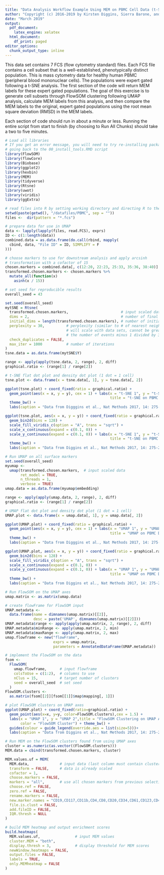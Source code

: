 ```yaml
---
title: "Data Analysis Workflow Example Using MEM on PBMC Cell Data (t-SNE, UMAP, FlowSOM, MEM)"
author: "Copyright (c) 2016-2019 by Kirsten Diggins, Sierra Barone, and Jonathan Irish, All Rights Reserved; see EULA-MEM.text for MEM license information"
date: "March 2019"
output:
  pdf_document:
    latex_engine: xelatex
  html_document:
    df_print: paged
editor_options:
  chunk_output_type: inline
---
```


This data set contains 7 FCS (flow cytometry standard) files. Each FCS file 
contains a cell subset that is a well-established, phenotypically distinct 
population. This is mass cytometry data for healthy human PBMC (peripheral
blood mononuclear cells). The populations were expert gated following a t-SNE 
analysis. The first section of the code will return MEM labels for these 
expert gated populations. The goal of this exercise is to generate cell subsets 
through FlowSOM clustering following UMAP analysis, calculate MEM labels from 
this analysis, and then compare the MEM labels to the original, expert gated
populations using the root mean square deviation (RMSD) in the MEM labels.


Each section of code should run in about a minute or less. Running the entire 
script from start to finish (by choosing to Run All Chunks) should take a 
two to five minutes. 

```r
# Load all libraries
# If you get an error message, you will need to try re-installing packages by 
# going back to the 00_install_tools.RMD script
library(FlowSOM)
library(flowCore)
library(Biobase)
library(ggplot2)
library(hexbin)
library(MEM)
library(tidyverse)
library(Rtsne)
library(uwot)
library(viridis)
library(ggExtra)
```

```r
# read files into R by setting working directory and directing R to the fcs files
setwd(paste(getwd(), "/datafiles/PBMC", sep = ""))
files <-  dir(pattern = "*.fcs")

# prepare data for use in UMAP
data <- lapply(lapply(files, read.FCS), exprs)
ID <- c(1:length(data))
combined.data = as.data.frame(do.call(rbind, mapply(
  cbind, data, "File ID" = ID, SIMPLIFY = F
)))

# choose markers to use for downstream analysis and apply arcsinh
# transformation with a cofactor of 15
chosen.markers = combined.data[, c(12:20, 22:23, 25:33, 35:36, 38:40)]
transformed.chosen.markers <- chosen.markers %>%
  mutate_all(function(x)
    asinh(x / 15))

# set seed for reproducible results
overall_seed = 43
```
```r
set.seed(overall_seed)
mytSNE = Rtsne(
  transformed.chosen.markers,                        # input scaled data
  dims = 2,                                          # number of final dimensions
  initial_dims = length(transformed.chosen.markers), # number of initial dimensions
  perplexity = 30,          # perplexity (similar to # of nearest neighbors, 
                            # will scale with data sets, cannot be greater than
                            # the number of events minus 1 divided by 3)
  check_duplicates = FALSE, 
  max_iter = 1000           # number of iterations
)
tsne.data = as.data.frame(mytSNE$Y)
```
```r
range <- apply(apply(tsne.data, 2, range), 2, diff)
graphical.ratio <- (range[1] / range[2])

# t-SNE flat dot plot and density dot plot (1 dot = 1 cell)
tsne.plot <- data.frame(x = tsne.data[, 1], y = tsne.data[, 2])

ggplot(tsne.plot) + coord_fixed(ratio = graphical.ratio) + 
  geom_point(aes(x = x, y = y), cex = 1) + labs(x = "t-SNE 1", y = "t-SNE 2", 
                                                title = "t-SNE on PBMC Data") + 
  theme_bw() + 
  labs(caption = "Data from Digggins et al., Nat Methods 2017, 14: 275-278 \nFlow Repository: FR-FCM-ZY63")

ggplot(tsne.plot, aes(x = x, y = y)) + coord_fixed(ratio = graphical.ratio)  + 
  geom_bin2d(bins = 128) +
  scale_fill_viridis_c(option = "A", trans = "sqrt") + 
  scale_x_continuous(expand = c(0.1, 0)) +
  scale_y_continuous(expand = c(0.1, 0)) + labs(x = "t-SNE 1", y = "t-SNE 2", 
                                                title = "t-SNE on PBMC Data") + 
  theme_bw() + 
  labs(caption = "Data from Diggins et al., Nat Methods 2017, 14: 275-278 \nFlow Repository: FR-FCM-ZY63")
```
```r
# Run UMAP on all surface markers
set.seed(overall_seed)
myumap <-
  umap(transformed.chosen.markers,  # input scaled data
       ret_model = TRUE,
       n_threads = 1, 
       verbose = TRUE)
umap.data = as.data.frame(myumap$embedding)
```
```r
range <- apply(apply(umap.data, 2, range), 2, diff)
graphical.ratio <- (range[1] / range[2])

# UMAP flat dot plot and density dot plot (1 dot = 1 cell)
UMAP.plot <- data.frame(x = umap.data[, 1], y = umap.data[, 2])

ggplot(UMAP.plot) + coord_fixed(ratio = graphical.ratio) + 
  geom_point(aes(x = x, y = y), cex = 1) + labs(x = "UMAP 1", y = "UMAP 2", 
                                                title = "UMAP on PBMC Data") + 
  theme_bw() + 
  labs(caption = "Data from Digggins et al., Nat Methods 2017, 14: 275-278 \nFlow Repository: FR-FCM-ZY63")

ggplot(UMAP.plot, aes(x = x, y = y)) + coord_fixed(ratio = graphical.ratio)  + 
  geom_bin2d(bins = 128) +
  scale_fill_viridis_c(option = "A", trans = "sqrt") + 
  scale_x_continuous(expand = c(0.1, 0)) +
  scale_y_continuous(expand = c(0.1, 0)) + labs(x = "UMAP 1", y = "UMAP 2", 
                                                title = "UMAP on PBMC Data") + 
  theme_bw() + 
  labs(caption = "Data from Diggins et al., Nat Methods 2017, 14: 275-278 \nFlow Repository: FR-FCM-ZY63")
```


```r
# Run FlowSOM on the UMAP axes
umap.matrix <- as.matrix(umap.data)

# create flowFrame for FlowSOM input
UMAP.metadata <-
  data.frame(name = dimnames(umap.matrix)[[2]],
             desc = paste('UMAP', dimnames(umap.matrix)[[2]]))
UMAP.metadata$range <- apply(apply(umap.matrix, 2, range), 2, diff)
UMAP.metadata$minRange <- apply(umap.matrix, 2, min)
UMAP.metadata$maxRange <- apply(umap.matrix, 2, max)
umap.flowframe <- new("flowFrame",
                      exprs = umap.matrix,
                      parameters = AnnotatedDataFrame(UMAP.metadata))

# implement the FlowSOM on the data
fsom <-
  FlowSOM(
    umap.flowframe,      # input flowframe 
    colsToUse = c(1:2),  # columns to use 
    nClus = 15,          # target number of clusters 
    seed = overall_seed  # set seed
  )
FlowSOM.clusters <-
  as.matrix(fsom[[2]][fsom[[1]]$map$mapping[, 1]])

# plot FlowSOM clusters on UMAP axes
ggplot(UMAP.plot) + coord_fixed(ratio=graphical.ratio) + 
  geom_point(aes(x=x, y=y, color=FlowSOM.clusters),cex = 1.5) + 
  labs(x = "UMAP 1", y = "UMAP 2",title = "FlowSOM Clustering on UMAP Axes", 
       color = "FlowSOM Cluster") + theme_bw() + 
  guides(colour = guide_legend(override.aes = list(size=5)))+
  labs(caption = "Data from Diggins et al., Nat Methods 2017, 14: 275-278 \nFlow Repository: FR-FCM-ZY63")
```

```r
# Run MEM on the FlowSOM clusters found from using UMAP axes
cluster = as.numeric(as.vector((FlowSOM.clusters)))
MEM.data = cbind(transformed.chosen.markers, cluster)

MEM.values.uf = MEM(
  MEM.data,              # input data (last column must contain cluster values)
  transform = FALSE,     # data is already scaled
  cofactor = 1,
  choose.markers = FALSE,
  markers = "all",       # use all chosen markers from previous selection
  choose.ref = FALSE,
  zero.ref = FALSE,
  rename.markers = FALSE,
  new.marker.names = "CD19,CD117,CD11b,CD4,CD8,CD20,CD34,CD61,CD123,CD45RA,CD45,CD10,CD33,CD11c,CD14,CD69,CD15,CD16,CD44,CD38,CD25,CD3,IgM,HLA-DR,CD56",
  file.is.clust = FALSE,
  add.fileID = FALSE,
  IQR.thresh = NULL
)

# build MEM heatmap and output enrichment scores
build.heatmaps(
  MEM.values.uf,                # input MEM values
  cluster.MEM = "both",
  display.thresh = 3,           # display threshold for MEM scores
  newWindow.heatmaps = FALSE,
  output.files = FALSE,
  labels = TRUE,
  only.MEMheatmap = FALSE
)
```


